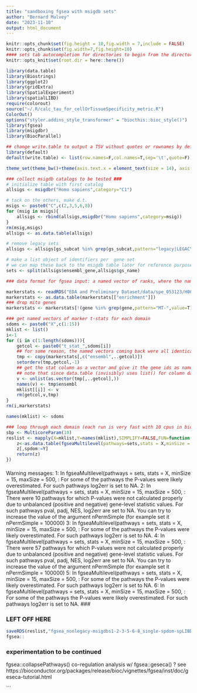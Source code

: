 ```yaml
---
title: "sandboxing fgsea with msigdb sets"
author: "Bernard Mulvey"
date: "2023-11-10"
output: html_document
---
```


```r
knitr::opts_chunk$set(fig.height = 10,fig.width = 7,include = FALSE)
knitr::opts_chunk$set(fig.width=7,fig.height=10)
#### sets tab autocompletion for directories to begin from the directory containing the .Rproj session, instead of the script's directory if different
knitr::opts_knit$set(root.dir = here::here())

library(data.table)
library(Biostrings)
library(ggplot2)
library(gridExtra)
library(SpatialExperiment)
library(spatialLIBD)
require(colorout)
source("~/.R/calc_tau_for_cellOrTissueSpecificity_metric.R")
ColorOut()
options("styler.addins_style_transformer" = "biocthis::bioc_style()")
library(fgsea)
library(msigdbr)
library(BiocParallel)

## change write.table to output a TSV without quotes or rownames by default
library(default)
default(write.table) <- list(row.names=F,col.names=T,sep='\t',quote=F)

theme_set(theme_bw()+theme(axis.text.x = element_text(size = 14), axis.title.x = element_text(size = 16), axis.text.y = element_text(size = 14), axis.title.y = element_text(size =16), plot.title = element_text(size = 20,hjust=0.5), strip.text = element_text(size=18), legend.text = element_text(size=10), legend.title = element_text(size=11,hjust=0.5)))
```

```r
### collect msigdb catalogs to be tested ###
# initialize table with first catalog
allsigs <- msigdbr("Homo sapiens",category="C1")

# tack on the others, make d.t.
msigs <- paste0("C",c(2,3,5,6,8))
for (msig in msigs){
    allsigs <- rbind(allsigs,msigdbr("Homo sapiens",category=msig))
}
rm(msig,msigs)
allsigs <- as.data.table(allsigs)

# remove legacy sets
allsigs <- allsigs[gs_subcat %in% grep(gs_subcat,pattern="legacy|LEGACY|Legacy",value=T,invert=T)]

# make a list object of identifiers per  gene set
# we can map these back to the msigdb table later for reference purposes by their list name (gs_name)
sets <- split(allsigs$ensembl_gene,allsigs$gs_name)

### data format for fgsea input: a named vector of ranks, where the names of these vectors are the same ids as in the pathway sets to be tested. so here, ensgs

markerstats <- readRDS("EDA and Preliminary Dataset/data/spe_053123/H06-Spatial Registration/01-spatialHYP_single-spdomain_sLIBD-enrichmntmodelres.RDS")
markerstats <- as.data.table(markerstats[["enrichment"]])
### drop mito genes
markerstats <- markerstats[!(gene %in% grep(gene,pattern="MT-",value=T))]

### get named vectors of marker t-stats for each domain
sdoms <- paste0("X",c(1:15))
mklist <- list()
i<-1
for (i in c(1:length(sdoms))){
    getcol <- paste0("t_stat_",sdoms[i])
    ## for some reason, the named vectors coming back were all identical
    tmp <- copy(markerstats[,c("ensembl",..getcol)])
    setorderv(tmp,getcol,-1)
    ## get the stat column as a vector and give it the gene ids as names for fgsea
    ## note that since data.table (invisibly) uses list() for column data, we have to call unlist() to get a bonafide vector below
    v <- unlist(as.vector(tmp[,..getcol],))
    names(v) <- tmp$ensembl
    mklist[[i]] <- v
    rm(getcol,v,tmp)
}
rm(i,markerstats)

names(mklist) <- sdoms

### loop through each domain (each run is very fast with 10 cpus in biocparallel, so just serially run 10cpu GSEA for each cluster)
sbp <- MulticoreParam(10)
reslist <- mapply(X=mklist,Y=names(mklist),SIMPLIFY=FALSE,FUN=function(X,Y){
    z<-as.data.table(fgseaMultilevel(pathways=sets,stats = X,minSize = 15,maxSize = 500,eps=0.0,BPPARAM = sbp,nPermSimple = 10000))
    z[,spdom:=Y]
    return(z)
})
```
####
Warning messages:
1: In fgseaMultilevel(pathways = sets, stats = X, minSize = 15, maxSize = 500,  :
  For some of the pathways the P-values were likely overestimated. For such pathways log2err is set to NA.
2: In fgseaMultilevel(pathways = sets, stats = X, minSize = 15, maxSize = 500,  :
  There were 10 pathways for which P-values were not calculated properly due to unbalanced (positive and negative) gene-level statistic values. For such pathways pval, padj, NES, log2err are set to NA. You can try to increase the value of the argument nPermSimple (for example set it nPermSimple = 100000)
3: In fgseaMultilevel(pathways = sets, stats = X, minSize = 15, maxSize = 500,  :
  For some of the pathways the P-values were likely overestimated. For such pathways log2err is set to NA.
4: In fgseaMultilevel(pathways = sets, stats = X, minSize = 15, maxSize = 500,  :
  There were 57 pathways for which P-values were not calculated properly due to unbalanced (positive and negative) gene-level statistic values. For such pathways pval, padj, NES, log2err are set to NA. You can try to increase the value of the argument nPermSimple (for example set it nPermSimple = 100000)
5: In fgseaMultilevel(pathways = sets, stats = X, minSize = 15, maxSize = 500,  :
  For some of the pathways the P-values were likely overestimated. For such pathways log2err is set to NA.
6: In fgseaMultilevel(pathways = sets, stats = X, minSize = 15, maxSize = 500,  :
  For some of the pathways the P-values were likely overestimated. For such pathways log2err is set to NA.
###

### LEFT OFF HERE
```r
saveRDS(reslist,"fgsea_nonlegacy-msigdbs1-2-3-5-6-8_single-spdom-spLIBD-enrchwrapr-tstats_SANDBOXRUN.RDS")
fgsea::
```
### experimentation to be continued
fgsea::collapsePathways()
co-regulation analysis w/ fgsea::geseca() ? see https://bioconductor.org/packages/release/bioc/vignettes/fgsea/inst/doc/geseca-tutorial.html


```
